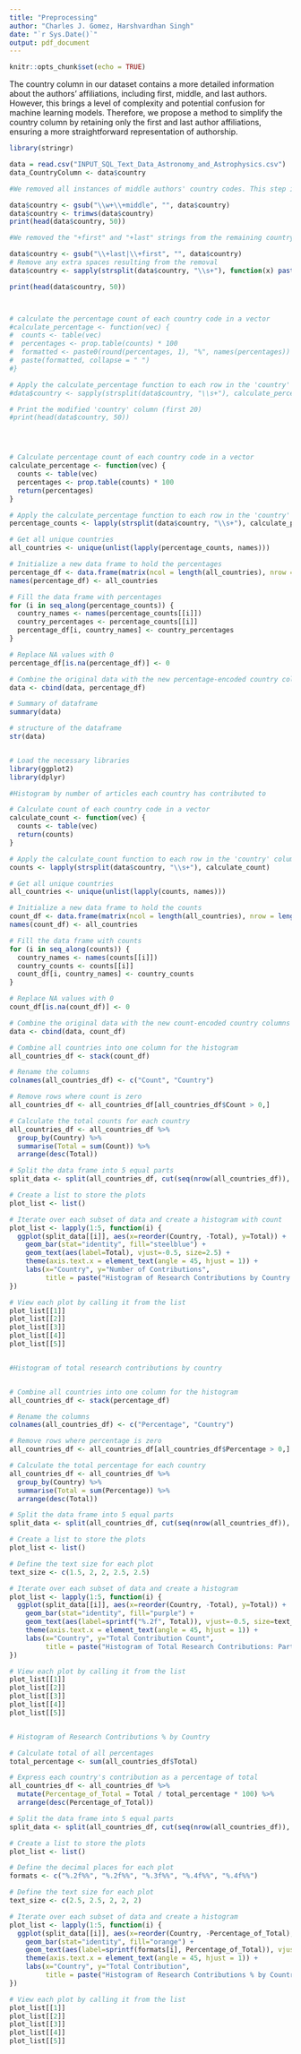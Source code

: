 ```yaml
---
title: "Preprocessing"
author: "Charles J. Gomez, Harshvardhan Singh"
date: "`r Sys.Date()`"
output: pdf_document
---
```


```r
knitr::opts_chunk$set(echo = TRUE)
```


The country column in our dataset contains a more detailed information about the authors' affiliations, including first, middle, and last authors. However, this brings a level of complexity and potential confusion for machine learning models. Therefore, we propose a method to simplify the country column by retaining only the first and last author affiliations, ensuring a more straightforward representation of authorship.
```r
library(stringr)

data = read.csv("INPUT_SQL_Text_Data_Astronomy_and_Astrophysics.csv")
data_CountryColumn <- data$country

#We removed all instances of middle authors' country codes. This step involved replacing the pattern "\w+\+middle" with an empty string, effectively eliminating all middle author affiliations. The resulting country codes were then trimmed to remove any leading or trailing spaces

data$country <- gsub("\\w+\\+middle", "", data$country)
data$country <- trimws(data$country)
print(head(data$country, 50))

#We removed the "+first" and "+last" strings from the remaining country codes using another regular expression substitution. The pattern "\+last|\+first" was replaced with an empty string, ensuring that only the country codes remained

data$country <- gsub("\\+last|\\+first", "", data$country)
# Remove any extra spaces resulting from the removal
data$country <- sapply(strsplit(data$country, "\\s+"), function(x) paste(x[x != ""], collapse = " "))

print(head(data$country, 50))



# calculate the percentage count of each country code in a vector
#calculate_percentage <- function(vec) {
#  counts <- table(vec)
#  percentages <- prop.table(counts) * 100
#  formatted <- paste0(round(percentages, 1), "%", names(percentages))
#  paste(formatted, collapse = " ")
#}

# Apply the calculate_percentage function to each row in the 'country' column
#data$country <- sapply(strsplit(data$country, "\\s+"), calculate_percentage)

# Print the modified 'country' column (first 20)
#print(head(data$country, 50))




# Calculate percentage count of each country code in a vector
calculate_percentage <- function(vec) {
  counts <- table(vec)
  percentages <- prop.table(counts) * 100
  return(percentages)
}

# Apply the calculate_percentage function to each row in the 'country' column
percentage_counts <- lapply(strsplit(data$country, "\\s+"), calculate_percentage)

# Get all unique countries
all_countries <- unique(unlist(lapply(percentage_counts, names)))

# Initialize a new data frame to hold the percentages
percentage_df <- data.frame(matrix(ncol = length(all_countries), nrow = length(percentage_counts)))
names(percentage_df) <- all_countries

# Fill the data frame with percentages
for (i in seq_along(percentage_counts)) {
  country_names <- names(percentage_counts[[i]])
  country_percentages <- percentage_counts[[i]]
  percentage_df[i, country_names] <- country_percentages
}

# Replace NA values with 0
percentage_df[is.na(percentage_df)] <- 0

# Combine the original data with the new percentage-encoded country columns
data <- cbind(data, percentage_df)

# Summary of dataframe
summary(data)

# structure of the dataframe
str(data)


# Load the necessary libraries
library(ggplot2)
library(dplyr)

#Histogram by number of articles each country has contributed to

# Calculate count of each country code in a vector
calculate_count <- function(vec) {
  counts <- table(vec)
  return(counts)
}

# Apply the calculate_count function to each row in the 'country' column
counts <- lapply(strsplit(data$country, "\\s+"), calculate_count)

# Get all unique countries
all_countries <- unique(unlist(lapply(counts, names)))

# Initialize a new data frame to hold the counts
count_df <- data.frame(matrix(ncol = length(all_countries), nrow = length(counts)))
names(count_df) <- all_countries

# Fill the data frame with counts
for (i in seq_along(counts)) {
  country_names <- names(counts[[i]])
  country_counts <- counts[[i]]
  count_df[i, country_names] <- country_counts
}

# Replace NA values with 0
count_df[is.na(count_df)] <- 0

# Combine the original data with the new count-encoded country columns
data <- cbind(data, count_df)

# Combine all countries into one column for the histogram
all_countries_df <- stack(count_df)

# Rename the columns
colnames(all_countries_df) <- c("Count", "Country")

# Remove rows where count is zero
all_countries_df <- all_countries_df[all_countries_df$Count > 0,]

# Calculate the total counts for each country
all_countries_df <- all_countries_df %>%
  group_by(Country) %>%
  summarise(Total = sum(Count)) %>%
  arrange(desc(Total))

# Split the data frame into 5 equal parts
split_data <- split(all_countries_df, cut(seq(nrow(all_countries_df)), 5, labels = FALSE))

# Create a list to store the plots
plot_list <- list()

# Iterate over each subset of data and create a histogram with count
plot_list <- lapply(1:5, function(i) {
  ggplot(split_data[[i]], aes(x=reorder(Country, -Total), y=Total)) +
    geom_bar(stat="identity", fill="steelblue") +
    geom_text(aes(label=Total), vjust=-0.5, size=2.5) +
    theme(axis.text.x = element_text(angle = 45, hjust = 1)) +
    labs(x="Country", y="Number of Contributions", 
         title = paste("Histogram of Research Contributions by Country: Part", i))
})

# View each plot by calling it from the list
plot_list[[1]]
plot_list[[2]]
plot_list[[3]]
plot_list[[4]]
plot_list[[5]]


#Histogram of total research contributions by country


# Combine all countries into one column for the histogram
all_countries_df <- stack(percentage_df)

# Rename the columns
colnames(all_countries_df) <- c("Percentage", "Country")

# Remove rows where percentage is zero
all_countries_df <- all_countries_df[all_countries_df$Percentage > 0,]

# Calculate the total percentage for each country
all_countries_df <- all_countries_df %>%
  group_by(Country) %>%
  summarise(Total = sum(Percentage)) %>%
  arrange(desc(Total))

# Split the data frame into 5 equal parts
split_data <- split(all_countries_df, cut(seq(nrow(all_countries_df)), 5, labels = FALSE))

# Create a list to store the plots
plot_list <- list()

# Define the text size for each plot
text_size <- c(1.5, 2, 2, 2.5, 2.5)

# Iterate over each subset of data and create a histogram
plot_list <- lapply(1:5, function(i) {
  ggplot(split_data[[i]], aes(x=reorder(Country, -Total), y=Total)) +
    geom_bar(stat="identity", fill="purple") +
    geom_text(aes(label=sprintf("%.2f", Total)), vjust=-0.5, size=text_size[i]) +
    theme(axis.text.x = element_text(angle = 45, hjust = 1)) +
    labs(x="Country", y="Total Contribution Count", 
         title = paste("Histogram of Total Research Contributions: Part", i))
})

# View each plot by calling it from the list
plot_list[[1]]
plot_list[[2]]
plot_list[[3]]
plot_list[[4]]
plot_list[[5]]


# Histogram of Research Contributions % by Country

# Calculate total of all percentages
total_percentage <- sum(all_countries_df$Total)

# Express each country's contribution as a percentage of total
all_countries_df <- all_countries_df %>%
  mutate(Percentage_of_Total = Total / total_percentage * 100) %>%
  arrange(desc(Percentage_of_Total))

# Split the data frame into 5 equal parts
split_data <- split(all_countries_df, cut(seq(nrow(all_countries_df)), 5, labels = FALSE))

# Create a list to store the plots
plot_list <- list()

# Define the decimal places for each plot
formats <- c("%.2f%%", "%.2f%%", "%.3f%%", "%.4f%%", "%.4f%%")

# Define the text size for each plot
text_size <- c(2.5, 2.5, 2, 2, 2)

# Iterate over each subset of data and create a histogram
plot_list <- lapply(1:5, function(i) {
  ggplot(split_data[[i]], aes(x=reorder(Country, -Percentage_of_Total), y=Percentage_of_Total)) +
    geom_bar(stat="identity", fill="orange") +
    geom_text(aes(label=sprintf(formats[i], Percentage_of_Total)), vjust=-0.5, size=text_size[i]) +
    theme(axis.text.x = element_text(angle = 45, hjust = 1)) +
    labs(x="Country", y="Total Contribution", 
         title = paste("Histogram of Research Contributions % by Country: Part", i))
})

# View each plot by calling it from the list
plot_list[[1]]
plot_list[[2]]
plot_list[[3]]
plot_list[[4]]
plot_list[[5]]




```
